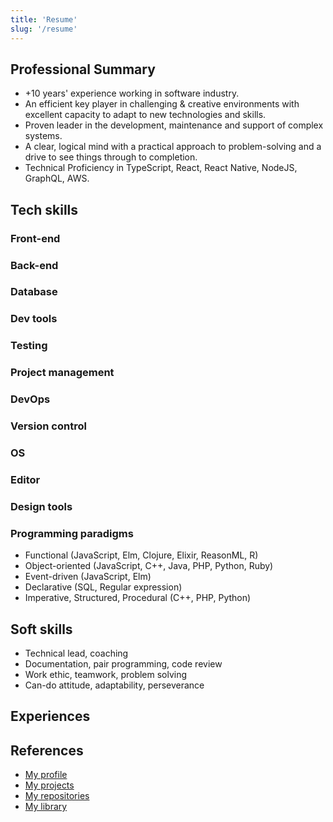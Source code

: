 ```yaml
---
title: 'Resume'
slug: '/resume'
---
```



## Professional Summary

<!--
- who you are professionally
- why you are the best person for the job
- 2-4 sentences
- mention the job title
- related skills and accomplishments
-->

- +10 years' experience working in software industry.
- An efficient key player in challenging & creative environments with excellent capacity to adapt to new technologies and skills.
- Proven leader in the development, maintenance and support of complex systems.
- A clear, logical mind with a practical approach to problem-solving and a drive to see things through to completion.
- Technical Proficiency in TypeScript, React, React Native, NodeJS, GraphQL, AWS.

<!--
With over 10 years in software development, I am passionate about technologies and the art of programming. That, together with my eclectic range of interests, has laid the groundwork for my career and my education abroad, and it has ultimately led to extensive experience in some of the most interesting areas of software development.

Self-motivated
A team player with strong interpersonal skills and posses a flexible and detail oriented attitude.
An efficient key player in challenging & creative environments with excellent capacity to adapt to new technologies and skills.
I have a clear, logical mind with a practical approach to problem-solving and a drive to see things though to completion.
Dedicated to customer satisfaction with focused delivery of technical solution.
Proven leader in development, maintenance and support of complex systems
Technical Proficiency in ABC,...

In my work, I focus on ensuring a high standard of usability, user experience, performance, security and overall code quality.  I am up to date with trending technologies and I always keep myself informed, anticipating ‘the next big thing’.

## Skills
2-3 hard tech skills, 2-3 soft skills, 1-2 additional skills (qualify you to do the job)
- Technical Lead, Coaching, Documentation
- JavaScript, TypeScript, ReactJS, React Native
- NodeJS, REST APIs, GraphQL
- DevOps, Amazon Web Services
- Agile methodologies, Test Driven Development, Code Review

## Summary
- +10 years' experience working in Software Development
- Experience in the Banking and Financial Services industry
- Solid understanding of React’s fundamental philosophy and component lifecycle
- Experience in Cloud computing and Amazon Web Services
- Strong understanding of RESTful & GraphQL APIs design and microservices-based system
- Solid DevOps and Continuous Delivery skills
- Excellent in problem-solving and analytical skills
- Excellent aptitude to learn new technologies, tools and methodologies
- Proficient in writing clean code, following good principles and design patterns, covered with tests
- Great attention to detail and time-management skills
-->

## Tech skills

<ResumeSetting />

<SkillBars />

### Front-end

<SkillIcons category={SkillCategory.FRONTEND} />

### Back-end

<SkillIcons category={SkillCategory.BACKEND} />

### Database

<SkillIcons category={SkillCategory.DATABASE} />

### Dev tools

<SkillIcons category={SkillCategory.DEV_TOOLS} />

### Testing

<SkillIcons category={SkillCategory.TESTING} />

### Project management

<SkillIcons category={SkillCategory.PROJECT_MANAGEMENT} />

### DevOps

<SkillIcons category={SkillCategory.DEVOPS} />

### Version control

<SkillIcons category={SkillCategory.VERSION_CONTROL} />

### OS

<SkillIcons category={SkillCategory.OS} />

### Editor

<SkillIcons category={SkillCategory.EDITOR} />

### Design tools

<SkillIcons category={SkillCategory.DESIGN} />

### Programming paradigms

- Functional (JavaScript, Elm, Clojure, Elixir, ReasonML, R)
- Object-oriented (JavaScript, C++, Java, PHP, Python, Ruby)
- Event-driven (JavaScript, Elm)
- Declarative (SQL, Regular expression)
- Imperative, Structured, Procedural (C++, PHP, Python)

## Soft skills

- Technical lead, coaching
- Documentation, pair programming, code review
- Work ethic, teamwork, problem solving
- Can-do attitude, adaptability, perseverance

## Experiences

<Experiences />

<!--
4-6 bullets for duties, responsibilities, achievements
include numbers and metrics to demonstrate the value

- Responsible for maintaining the existing code and developing new features
- Play the role of architect and technical lead
- Design, build, and maintain efficient, reusable, and reliable JavaScript code
-->

## References

- [My profile](https://www.linkedin.com/in/loc-phan/)
- [My projects](/tags/project)
- [My repositories](https://github.com/locphan87)
- [My library](https://books.google.com/books?uid=100189658681647990568&hl=en)
